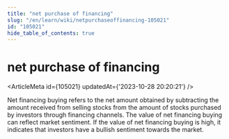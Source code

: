 ```yaml
---
title: "net purchase of financing"
slug: "/en/learn/wiki/netpurchaseoffinancing-105021"
id: "105021"
hide_table_of_contents: true
---
```



# net purchase of financing

<ArticleMeta id={105021} updatedAt={'2023-10-28 20:20:21'} />
<div className='border-solid border-b border-t-0 my-4 border-[var(--ifm-color-gray-300)]' />

Net financing buying refers to the net amount obtained by subtracting the amount received from selling stocks from the amount of stocks purchased by investors through financing channels. The value of net financing buying can reflect market sentiment. If the value of net financing buying is high, it indicates that investors have a bullish sentiment towards the market.
